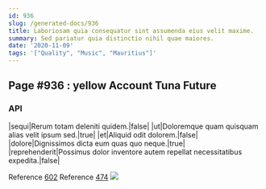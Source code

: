 ```yaml
---
id: 936
slug: /generated-docs/936
title: Laboriosam quia consequatur sint assumenda eius velit maxime.
summary: Sed pariatur quia distinctio nihil quae maiores.
date: '2020-11-09'
tags: '["Quality", "Music", "Mauritius"]'
---
```


## Page #936 : yellow Account Tuna Future
### API

|sequi|Rerum totam deleniti quidem.|false|
|ut|Doloremque quam quisquam alias velit ipsum sed.|true|
|et|Aliquid odit dolorem.|false|
|dolore|Dignissimos dicta eum quas quo neque.|true|
|reprehenderit|Possimus dolor inventore autem repellat necessitatibus expedita.|false|

Reference [602](/generated-docs/602)
Reference [474](/generated-docs/474)
![](/assets/cats-3.jpg)

<Partial />



